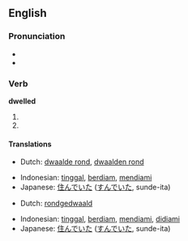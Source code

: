 ==English==

===Pronunciation===
* {{IPA|/'dwεlt/}}
* {{audio|en-us-dwelled.ogg|Audio (US)}}

===Verb===
'''dwelled'''

#{{simple past of|[[dwell]]}}
#{{past participle of|[[dwell]]}}

====Translations====
{{trans-top|simple past of dwell}}
* Dutch: [[dwaalde rond]], [[dwaalden rond]]
{{trans-mid}}
* Indonesian: [[tinggal]], [[diam|berdiam]], [[diam|mendiami]]
* Japanese: [[住んでいた]] ([[すんでいた]], sunde-ita)
{{trans-bottom}}

{{trans-top|past participle of dwell}}
* Dutch: [[rondgedwaald]]
{{trans-mid}}
* Indonesian: [[tinggal]], [[diam|berdiam]], [[diam|mendiami]], [[diam|didiami]]
* Japanese: [[住んでいた]] ([[すんでいた]], sunde-ita)
{{trans-bottom}}